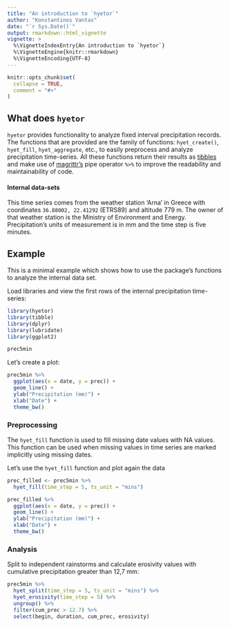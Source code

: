 ```yaml
---
title: "An introduction to `hyetor`"
author: "Konstantinos Vantas"
date: "`r Sys.Date()`"
output: rmarkdown::html_vignette
vignette: >
  %\VignetteIndexEntry{An introduction to `hyetor`}
  %\VignetteEngine{knitr::rmarkdown}
  %\VignetteEncoding{UTF-8}
---
```


```r
knitr::opts_chunk$set(
  collapse = TRUE,
  comment = "#>"
)
```

## What does `hyetor`

`hyetor` provides functionality to analyze fixed interval precipitation records. The functions that are provided are the family of functions: `hyet_create()`, `hyet_fill`, `hyet_aggregate`, etc., to easily preprocess and analyze precipitation time-series. All these functions return their results as [tibbles](http://tibble.tidyverse.org/) and make use of [magrittr's](https://cran.r-project.org/web/packages/magrittr/vignettes/magrittr.html) pipe operator `%>%` to improve the readability and maintainability of code.

#### Internal data-sets

This time series comes from the weather station 'Arna' in Greece with coordinates `36.88002, 22.41292` (ETRS89) and altitude 779 m. The owner of that weather station is the Ministry of Environment and Energy. Precipitation's units of measurement is in mm and the time step is five minutes.


## Example

This is a minimal example which shows how to use the package's functions to analyze the internal data set.

Load libraries and view the first rows of the internal precipitation time-series:
```r
library(hyetor)
library(tibble)
library(dplyr)
library(lubridate)
library(ggplot2)

prec5min
```

Let's create a plot:

```r
prec5min %>%
  ggplot(aes(x = date, y = prec)) +
  geom_line() +
  ylab("Precipitation (mm)") +
  xlab("Date") +
  theme_bw()
```


### Preprocessing

The `hyet_fill` function is used to fill missing date values with NA values. This function can be used when missing values in time series are marked implicitly using missing dates.

Let's use the `hyet_fill` function and plot again the data

```r
prec_filled <- prec5min %>%
  hyet_fill(time_step = 5, ts_unit = "mins")

prec_filled %>%
  ggplot(aes(x = date, y = prec)) +
  geom_line() +
  ylab("Precipitation (mm)") +
  xlab("Date") +
  theme_bw()

```

### Analysis

Split to independent rainstorms and calculate erosivity values with cumulative precipitation greater than 12,7 mm:

```r
prec5min %>%
  hyet_split(time_step = 5, ts_unit = "mins") %>%
  hyet_erosivity(time_step = 5) %>%
  ungroup() %>%
  filter(cum_prec > 12.7) %>%
  select(begin, duration, cum_prec, erosivity)
  
```

